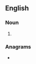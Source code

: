 {{also|-isms|ISMS}}
==English==

===Noun===
{{head|en|noun plural form}}

# {{plural of|ism|lang=en}}

===Anagrams===
* {{anagrams|en|Miss|Miss.|SIMS|Sims|miss|sims}}
